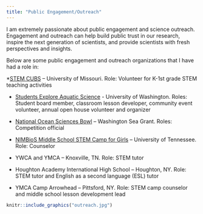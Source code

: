 ```yaml
---
title: "Public Engagement/Outreach"
---
```


I am extremely passionate about public engagement and science outreach. Engagement and outreach can help build public trust in our research, inspire the next generation of scientists, and provide scientists with fresh perspectives and insights. 

Below are some public engagement and outreach organizations that I have had a role in:

*[STEM CUBS](https://provost.missouri.edu/stem-cubs/) – University of Missouri. Role: Volunteer for K-1st grade STEM teaching activities

* [Students Explore Aquatic Science](https://fish.uw.edu/students/student-organizations/students-explore-aquatic-sciences-seas/) - University of Washington. Roles: Student board member, classroom lesson developer, community event volunteer, annual open house volunteer and organizer 


* [National Ocean Sciences Bowl](https://nosb.org/) – Washington Sea Grant. Roles: Competition official 

* [NIMBioS Middle School STEM Camp for Girls](https://legacy.nimbios.org/wordpress/2019/07/01/stem-adventures-for-middle-school-girls/) – University of Tennessee. Role: Counselor

*	YWCA and YMCA – Knoxville, TN. Role: STEM tutor

* Houghton Academy International High School – Houghton, NY. Role: STEM tutor and English as a second language (ESL) tutor 

* YMCA Camp Arrowhead – Pittsford, NY. Role: STEM camp counselor and middle school lesson development lead

```r
knitr::include_graphics("outreach.jpg")
```

